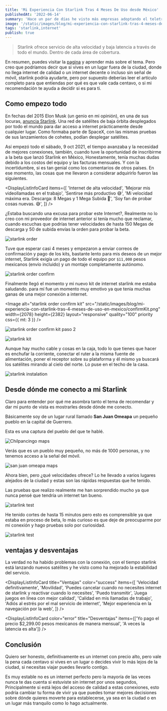 ```yaml
---
title: 'Mi Experiencia Con Starlink Tras 4 Meses De Uso desde México'
publishedAt: '2022-06-14'
summary: 'Hace un par de días he visto más empresas adoptando el teletrabajo, y me pregunte cual seria un lugar perfecto para hacer la tarea que se hace en la oficina, mi mente imagino montañas 🏔️, woo seria genial 😉, y pensé en la combinación de montaña, cabaña y Starlink. Así que quiero escribir sobre mi experiencia, cómo me ha ayudado a mejorar mi experiencia como desarrollador con ventajas y desventajas, pero creo que esto podría aplicarse a cualquier actividad que requiera conexión a internet y mucha concentración.'
image: '/static/images/blog/mi-experiencia-con-starlink-tras-4-meses-de-uso-en-mexico/preview.png'
tags: 'starlink,internet'
publish: true
---
```


> Starlink ofrece servicio de alta velocidad y baja latencia a través de todo el mundo. Dentro de cada área de cobertura.

En resumen, puedes visitar la [pagina](https://www.starlink.com/) y aprender más sobre el tema.
Pero creo que podríamos decir que si vives en un lugar fuera de la ciudad, donde no llega internet de calidad o un internet decente o incluso sin señal de móvil, starlink podría ayudarte,
pero por supuesto deberías leer el artículo completo para que entiendas por qué es que vale cada centavo, o si mi recomendación te ayuda a decidir si es para ti.

## Como empezo todo

En fechas del 2015 Elon Musk (un genio en mi opinión), en una de sus locuras, [anuncia Starlink](https://spaceexplored.com/guides/starlink/). Una red de satélites de baja órbita desplegados por todo el mundo para dar acceso a internet prácticamente desde cualquier lugar. Como formaba parte de SpaceX, con las mismas pruebas de sus lanzamientos de cohetes, podían desplegar satélites.

Así empezó todo el sábado, 9 oct 2021, el tiempo avanzaba y la necesidad de mejores conexiones, también, cuando tuve la oportunidad de inscribirme a la beta que lanzó Starlink en México, Honestamente, tenía muchas dudas debido a los costos del equipo y las facturas mensuales. Y con la incertidumbre, si es tan genial como los comentarios de otros países. En ese momento, las cosas que me llevaron a considerar adquirirlo fueron las siguientes.

<DisplayListInfoCard
  items={[
    'Internet de alta velocidad',
    'Mejorar mis videollamadas en el trabajo',
    'Sentirse más productivo 😅',
    'Mi velocidad máxima era. Descarga: 8 Megas y 1 Mega Subida 🥶',
    'Soy fan de probar cosas nuevas. 😅',
  ]}
/>



  ¿Estaba buscando una excusa para probar este Internet?, Realmente no lo creo con mi proveedor de internet anterior si
  tenía mucho que reclamar, cuando escuchas que podrías tener velocidades de hasta 150 Megas de descarga y 50 de subida
  envías la orden para probar la beta.


  <Image
    alt="starlink order"
    src="/static/images/blog/mi-experiencia-con-starlink-tras-4-meses-de-uso-en-mexico/order.png"
    width={1728}
    height={1542}
    layout="responsive"
    quality="100"
    priority
  />


Tuve que esperar casi 4 meses y empezaron a enviar correos de confirmación y pago de los kits, bastante lento para mis deseos de un mejor internet, Starlink exigía un pago de todo el equipo por `$11,000` pesos mexicanos (envío incluido) y un montaje completamente autónomo.


  <Image
    alt="starlink order confirm"
    src="/static/images/blog/mi-experiencia-con-starlink-tras-4-meses-de-uso-en-mexico/confirm.png"
    width={1624}
    height={1784}
    layout="responsive"
    quality="100"
    priority
  />


Finalmente llegó el momento y mi nuevo kit de internet starlink me estaba saludando. para mí fue un momento muy emotivo ya que tenia muchas ganas de una mejor conexión a internet.

  <Image
    alt="starlink order confirm kit"
    src="/static/images/blog/mi-experiencia-con-starlink-tras-4-meses-de-uso-en-mexico/confirmKit.png"
    width={2078}
    height={2382}
    layout="responsive"
    quality="100"
    priority
    css={{ mt: 3 }}
  />



  <Image
    alt="starlink order confirm kit paso 2"
    src="/static/images/blog/mi-experiencia-con-starlink-tras-4-meses-de-uso-en-mexico/sta_0.jpeg"
    width={1024}
    height={768}
    layout="responsive"
    quality="100"
    priority
  />



  <Image
    alt="starlink kit"
    src="/static/images/blog/mi-experiencia-con-starlink-tras-4-meses-de-uso-en-mexico/sta_1.jpeg"
    width={1536}
    height={2048}
    layout="responsive"
    quality="100"
    priority
  />


Aunque hay mucho cable y cosas en la caja, todo lo que tienes que hacer es enchufar la corriente, conectar el ruter a la misma fuente de alimentación, poner el receptor sobre su plataforma y él mismo ya buscará los satélites mirando al cielo del norte.
Lo puse en el techo de la casa.


  <Image
    alt="starlink instalation"
    src="/static/images/blog/mi-experiencia-con-starlink-tras-4-meses-de-uso-en-mexico/ints.jpeg"
    width={1536}
    height={2048}
    layout="responsive"
    quality="100"
    priority
  />


## Desde dónde me conecto a mi Starlink

Claro para entender por qué me asombra tanto el tema de recomendar y dar mi punto de vista es mostrarles desde dónde me conecto.

Básicamente soy de un lugar rural llamado **San Juan Omeapa** un pequeño pueblo en la capital de Guerrero.

Esta es una captura del pueblo del que te hablé.

  <Image
    alt="Chilpancingo maps"
    src="/static/images/blog/mi-experiencia-con-starlink-tras-4-meses-de-uso-en-mexico/chil.png"
    width={1922}
    height={1144}
    layout="responsive"
    quality="100"
    priority
  />


Verás que es un pueblo muy pequeño, no más de 1000 personas, y no tenemos acceso a la señal del móvil.


  <Image
    alt="san juan omeapa maps"
    src="/static/images/blog/mi-experiencia-con-starlink-tras-4-meses-de-uso-en-mexico/ome.png"
    width={1922}
    height={1144}
    layout="responsive"
    quality="100"
    priority
  />


Ahora bien, pero ¿qué velocidades ofrece? Lo he llevado a varios lugares alejados de la ciudad y estas son las rápidas respuestas que he tenido.

Las pruebas que realizo realmente me han sorprendido mucho ya que nunca pensé que tendría un internet tan bueno.

  <Image
    alt="starlink test"
    src="/static/images/blog/mi-experiencia-con-starlink-tras-4-meses-de-uso-en-mexico/tst_v_0_0.png"
    width={2021}
    height={1677}
    layout="responsive"
    quality="100"
    priority
  />


He tenido cortes de hasta 15 minutos pero esto es comprensible ya que estaba en proceso de beta, lo más curioso es que deje de preocuparme por mi conexión y hago pruebas solo por curiosidad.


  <Image
    alt="starlink test"
    src="/static/images/blog/mi-experiencia-con-starlink-tras-4-meses-de-uso-en-mexico/star_est.jpeg"
    width={603}
    height={1304}
    layout="responsive"
    quality="100"
    priority
  />


## ventajas y desventajas

La verdad no ha habido problemas con la conexión, con el tiempo starlink está lanzando nuevos satélites y he visto como ha mejorado la estabilidad del servicio.

<DisplayListInfoCard
  title="Ventajas"
  color="success"
  items={[
    'Velocidad definitivamente',
    'Movilidad',
    'Puedes cancelar cuando no necesites internet de starlink y reactivar cuando lo necesites',
    'Puedo transmitir',
    'Juega juegos en línea con mejor calidad',
    'Calidad en mis llamadas de trabajo',
    'Adiós al estrés por el mal servicio de internet',
    'Mejor experiencia en la navegación por la web',
  ]}
/>


  <DisplayListInfoCard
    color="error"
    title="Desventajas"
    items={['Yo pago el precio $2,299.00 pesos mexicanos de manera mensual', 'A veces la latencia es alta']}
  />


## Conclusión

Quiero ser honesto, definitivamente es un internet con precio alto, pero vale la pena cada centavo si vives en un lugar o decides vivir lo más lejos de la ciudad, si necesitas viajar puedes llevarlo contigo.

Es muy estable no es un internet perfecto pero la mayoría de las veces nunca te das cuenta si estuviste sin internet por unos segundos, Principalmente si está lejos del acceso de calidad a estas conexiones, esto podría cambiar tu forma de vivir ya que puedes tomar mejores decisiones sobre dónde quieres moverte para establecerse, ya sea en la ciudad o en un lugar más tranquilo como lo hago actualmente.
